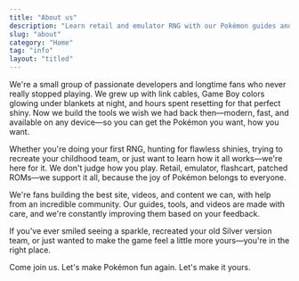 ```yaml
---
title: "About us"
description: "Learn retail and emulator RNG with our Pokémon guides and tools"
slug: "about"
category: "Home"
tag: "info"
layout: "titled"
---
```


We're a small group of passionate developers and longtime fans who never really stopped playing. We grew up with link cables, Game Boy colors glowing under blankets at night, and hours spent resetting for that perfect shiny. Now we build the tools we wish we had back then—modern, fast, and available on any device—so you can get the Pokémon you want, how you want.

Whether you're doing your first RNG, hunting for flawless shinies, trying to recreate your childhood team, or just want to learn how it all works—we're here for it. We don't judge how you play.
Retail, emulator, flashcart, patched ROMs—we support it all, because the joy of Pokémon belongs to everyone.

We're fans building the best site, videos, and content we can, with help from an incredible community. Our guides, tools, and videos are made with care, and we're constantly improving them based on your feedback.

If you've ever smiled seeing a sparkle, recreated your old Silver version team, or just wanted to make the game feel a little more yours—you're in the right place.

Come join us. Let's make Pokémon fun again.
Let's make it yours.
